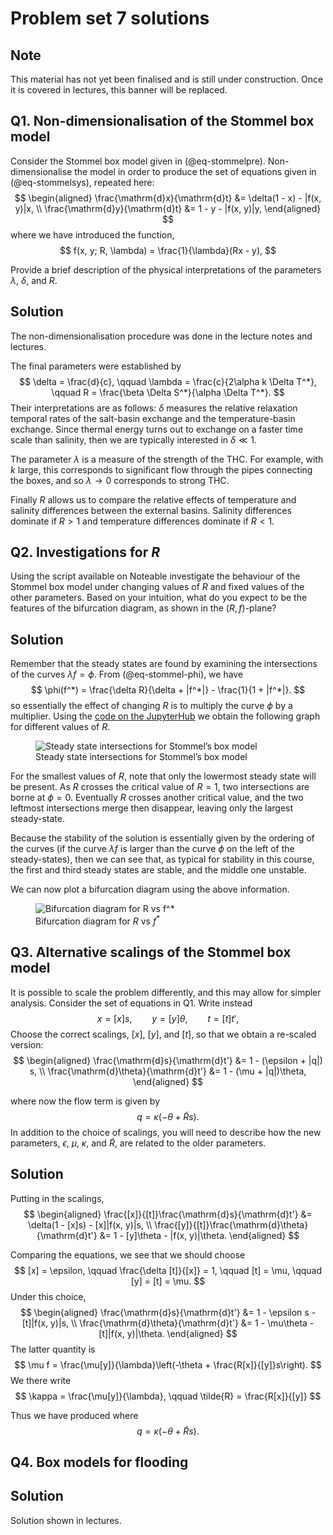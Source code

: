 # Problem set 7 solutions {#sec-ps7sol}

:::{.callout-tip}
## Note
This material has not yet been finalised and is still under construction. Once it is covered in lectures, this banner will be replaced.
:::

<!-- ## Q1. Non-dimensionalisation of the ocean model {.unnumbered} -->
<!---->
<!-- Take the ocean model from (@eq-ocean-final-dimensional). Re-scale the salinity and time via -->
<!-- $$ -->
<!-- \Delta S = [\Delta S]x \quad \text{and} \quad -->
<!-- t = [t]t'. -->
<!-- $$  -->
<!-- By choosing appropriate scales, show that the equation can be reduced to the form  -->
<!-- $$ -->
<!-- \dot{x} = \lambda - |1 - x|x -->
<!-- $$  -->
<!-- for the parameter $\lambda$ which you should define. Note that the above quantity $\dot{x}$ refers to differentiation in $t'$. -->
<!---->
<!-- Provide an intuitive interpretation of the parameter $\lambda$.  -->
<!---->
<!-- :::{.callout-note} -->
<!-- ## Solution -->
<!---->
<!-- You can verify that the scales should be chosen according to  -->
<!-- $$ -->
<!-- [\Delta S] = \frac{\alpha \Delta T}{\beta}, \qquad [t] = \frac{1}{2\alpha k |\Delta T|}, \qquad \lambda = \frac{\beta H}{\alpha^2 k \Delta T|\Delta T|}. -->
<!-- $$  -->
<!-- The parameter $\lambda$ measures the balance between virtual salt flux (measured by $H$) and the flux through the capillary pipe connecting boxes (measured via $k\alpha$). -->
<!---->
<!-- Note that under the assumption that $\Delta T = T_2 - T_1 > 0$ (the low latitudes is warmer), then $\lambda > 0$.  -->
<!-- ::: -->
<!---->
<!---->
<!-- ## Q2. Steady states of the reduced model  {.unnumbered} -->
<!---->
<!-- Consider now the reduced model (@eq-ps6-xeqn) and solve for the steady-state solutions (or equilibrium solutions). Assume that $\lambda > 0$ and consider the two cases of $1 - x \geq 0$ and $1 - x < 0$. Show that there are up to three steady states given by  -->
<!---->
<!-- \begin{align} -->
<!-- x_1^* &= \frac{1}{2}(1 + \sqrt{1 + 4 \lambda}), \\ -->
<!-- x_{2,3}^* &= \frac{1}{2}(1 \pm \sqrt{1 - 4\lambda}), -->
<!-- \end{align} -->
<!---->
<!-- and derive conditions for each point to exist.  -->
<!---->
<!-- Next, set $x = x^* + y$ where $x^*$ is one of the three possible steady-state solutions. Show that the perturbation is governed by  -->
<!-- $$ -->
<!-- \dot{y} = \pm (2x^* - 1)y, \qquad x^* \lessgtr 1. -->
<!-- $$  -->
<!-- Conclude that $x_1^*$ is stable, $x_2^*$ is unstable, and $x_3^*$ is stable.  -->
<!---->
<!-- :::{.callout-note} -->
<!-- ## Solution -->
<!---->
<!-- According to the above, we assume that $\lambda > 0$ and so it must be the case that $x > 0$ (it is not hard to relax this assumption and study all possibilities).   -->
<!---->
<!-- First consider $1 - x < 0$ or $x > 1$. The equation to solve is $-x(1-x) = \lambda$. Of the two roots, only the one  -->
<!-- $$ -->
<!-- x_1^* = \frac{1}{2}(1 + \sqrt{1 + 4\lambda}), \qquad \text{for all $\lambda > 0$} -->
<!-- $$  -->
<!-- is relevant since the other root has $x < 0$.  -->
<!---->
<!-- Next consider $1 - x \geq 0$ or $x \leq 1$. So that the equation to solve is $x(1-x) = \lambda$. This yields  -->
<!-- $$ -->
<!-- x_{2,3}^* = \frac{1}{2}(1 \pm \sqrt{1 - 4\lambda}), \qquad \text{for $0 < \lambda \leq 1/4$}. -->
<!-- $$  -->
<!---->
<!-- For the stability analysis, it is useful firstly to write $|1 - x| = c (1 - x)$ for $x \lessgtr 1$ where $c = \pm 1$. Then we can write -->
<!-- $$ -->
<!-- \dot{x} = f(x), \qquad f(x) = \lambda - c(1-x)x. -->
<!-- $$  -->
<!-- Linearisation then means that we can expand $f(x) = f(x^*) + f'(x^*)(x - x^*) + \ldots$. The linearised system is -->
<!-- $$ -->
<!-- \dot{y} = f'(x^*)y = c(2x^* - 1) y \equiv Ay, -->
<!-- $$  -->
<!-- once $f'(x^*)$ has been calculated and simplified.  -->
<!---->
<!-- To check stability, we need only check the sign of $A$. For $x^* > 1$, we have  -->
<!-- $$ -->
<!-- A = -(2x_1^* - 1) = -\sqrt{1 + 4\lambda} < 0, -->
<!-- $$  -->
<!-- so the $x_1^*$ point is linearly stable (since it is associated with exponential decay and $y \to 0$ as $t \to \infty$). Similarly, for the other two,  -->
<!-- $$ -->
<!-- A = (2x^* - 1) = \pm \sqrt{1 - 4\lambda}.  -->
<!-- $$  -->
<!-- The top sign corresponds to $x_2^*$ and since $y \to \infty$ as $t \to \infty$ this point is unstable. However, $x_3^*$ has $A < 0$ so it is stable. -->
<!-- ::: -->
<!---->
<!---->
<!-- ## Q3. Bifurcation diagram for the reduced ocean model {.unnumbered} -->
<!---->
<!-- Based on your work in Q2, plot a bifurcation diagram in the $(\lambda, x^*)$-plane. Use solid and dashed curves to indicate stability.  -->
<!---->
<!-- Does the bifurcation diagram indicate the possibility of tipping points and hysteresis? By considering the interpretation of $\lambda$ and $x^*$, discuss the physical consequences of such behaviour as it relates to the Ocean model. -->
<!---->
<!-- How does this bifurcation diagram compare to the typical bifurcation diagrams studied in the Energy Balance module, such as the one studied in @sec-latitude4 ?  -->
<!---->
<!-- :::{.callout-important} -->
<!-- ## Solution -->
<!---->
<!-- The bifurcation diagram is shown below. Stable solutions are shown solid and unstable dashed. We see that two of the branches only exist for $0 < \lambda < 1/4$, while the topmost branch exists for all $\lambda > 0$. The point $\lambda = 1/4$ corresponds to the tipping point. Indeed, we see hysteresis or non-reversability in the diagram, indicated by the path in red going from A to B to C.  -->
<!---->
<!-- ![Bifurcation diagram](img/2023-05-06-10-20-13.png){#fig-ps6-bif} -->
<!---->
<!-- Interestingly, unlike the bifurcation diagrams shown in previous chapters, the path shown in red indicates that once the top branch is reached, it is not possible to return to the lowermost branch (unless we relax the condition that $\lambda < 0$.  -->
<!---->
<!-- **Edit:** The horizontal axis of the above image is placed incorrectly. It should be placed so that $x_3^* \to 0$ as $\lambda \to 0$.  -->
<!-- ::: -->


## Q1. Non-dimensionalisation of the Stommel box model {.unnumbered}

Consider the Stommel box model given in (@eq-stommelpre). Non-dimensionalise the model in order to produce the set of equations given in (@eq-stommelsys), repeated here: 
$$
\begin{aligned}
\frac{\mathrm{d}x}{\mathrm{d}t} &= \delta(1 - x) - |f(x, y)|x, \\
\frac{\mathrm{d}y}{\mathrm{d}t} &= 1 - y - |f(x, y)|y, 
\end{aligned}
$$
where we have introduced the function,
$$
f(x, y; R, \lambda) = \frac{1}{\lambda}(Rx - y),
$$

Provide a brief description of the physical interpretations of the parameters $\lambda$, $\delta$, and $R$.  

:::{.callout-important collapse=true}
## Solution

The non-dimensionalisation procedure was done in the lecture notes and lectures. 

The final parameters were established by
$$
\delta = \frac{d}{c}, \qquad \lambda = \frac{c}{2\alpha k \Delta T^*}, \qquad R = \frac{\beta \Delta S^*}{\alpha \Delta T^*}.
$$ 
Their interpretations are as follows: $\delta$ measures the relative relaxation temporal rates of the salt-basin exchange and the temperature-basin exchange. Since thermal energy turns out to exchange on a faster time scale than salinity, then we are typically interested in $\delta \ll 1$. 

The parameter $\lambda$ is a measure of the strength of the THC. For example, with $k$ large, this corresponds to significant flow through the pipes connecting the boxes, and so $\lambda \to 0$ corresponds to strong THC. 

Finally $R$ allows us to compare the relative effects of temperature and salinity differences between the external basins. Salinity differences dominate if $R > 1$ and temperature differences dominate if $R < 1$. 
:::


## Q2. Investigations for $R$ {.unnumbered}

Using the script available on Noteable investigate the behaviour of the Stommel box model under changing values of $R$ and fixed values of the other parameters. Based on your intuition, what do you expect to be the features of the bifurcation diagram, as shown in the $(R, f)$-plane? 

:::{.callout-important collapse=true}
## Solution

Remember that the steady states are found by examining the intersections of the curves $\lambda f = \phi$. From (@eq-stommel-phi), we have
$$
\phi(f^*) = \frac{\delta R}{\delta + |f^*|} - \frac{1}{1 + |f^*|}.
$$
so essentially the effect of changing $R$ is to multiply the curve $\phi$ by a multiplier. Using the [code on the JupyterHub](https://maths.jupyterhub.bath.ac.uk/hub/user-redirect/lab/tree/courses/MA30287/notebooks/ps06_solution.ipynb) we obtain the following graph for different values of $R$.  

![Steady state intersections for Stommel's box model](img/2023-05-06-10-45-41.png){#fig-ps6-stommelint}

For the smallest values of $R$, note that only the lowermost steady state will be present. As $R$ crosses the critical value of $R = 1$, two intersections are borne at $\phi = 0$. Eventually $R$ crosses another critical value, and the two leftmost intersections merge then disappear, leaving only the largest steady-state. 

Because the stability of the solution is essentially given by the ordering of the curves (if the curve $\lambda f$ is larger than the curve $\phi$ on the left of the steady-states), then we can see that, as typical for stability in this course, the first and third steady states are stable, and the middle one unstable. 

We can now plot a bifurcation diagram using the above information.

![Bifurcation diagram for $R$ vs $f^*$](img/2023-05-06-10-54-41.png){#fig-ps6-R}
:::


## Q3. Alternative scalings of the Stommel box model {.unnumbered}

It is possible to scale the problem differently, and this may allow for simpler analysis. Consider the set of equations in Q1. Write instead
$$
x = [x] s, \qquad y = [y] \theta, \qquad t = [t] t',
$$ 
Choose the correct scalings, $[x]$, $[y]$, and $[t]$, so that we obtain a re-scaled version: 
$$
\begin{aligned}
\frac{\mathrm{d}s}{\mathrm{d}t'} &= 1 - (\epsilon + |q|) s, \\
\frac{\mathrm{d}\theta}{\mathrm{d}t'} &= 1 - (\mu + |q|)\theta,
\end{aligned}
$$

where now the flow term is given by 
$$
q = \kappa(-\theta + \tilde{R}s).
$$ 
In addition to the choice of scalings, you will need to describe how the new parameters, $\epsilon$, $\mu$, $\kappa$, and $\tilde{R}$, are related to the older parameters.


:::{.callout-important collapse=true}
## Solution

Putting in the scalings, 
$$
\begin{aligned}
\frac{[x]}{[t]}\frac{\mathrm{d}s}{\mathrm{d}t'} &= \delta(1 - [x]s) - [x]|f(x, y)|s, \\
\frac{[y]}{[t]}\frac{\mathrm{d}\theta}{\mathrm{d}t'} &= 1 - [y]\theta - |f(x, y)|\theta.
\end{aligned}
$$

Comparing the equations, we see that we should choose
$$
[x] = \epsilon, \qquad \frac{\delta [t]}{[x]} = 1, \qquad [t] = \mu, \qquad [y] = [t] = \mu.
$$ 
Under this choice, 
$$
\begin{aligned}
\frac{\mathrm{d}s}{\mathrm{d}t'} &= 1 - \epsilon s - [t]|f(x, y)|s, \\
\frac{\mathrm{d}\theta}{\mathrm{d}t'} &= 1 - \mu\theta - [t]|f(x, y)|\theta.
\end{aligned}
$$
The latter quantity is 
$$
\mu f = \frac{\mu[y]}{\lambda}\left(-\theta + \frac{R[x]}{[y]}s\right).
$$
We there write 
$$
\kappa =  \frac{\mu[y]}{\lambda}, \qquad \tilde{R} = \frac{R[x]}{[y]}
$$ 

Thus we have produced
\begin{align}
\frac{\mathrm{d}s}{\mathrm{d}t'} &= 1 - \epsilon s - |q|s, \\
\frac{\mathrm{d}\theta}{\mathrm{d}t'} &= 1 - \mu\theta - |q|\theta.
\end{align}
where
$$
q = \kappa(-\theta + \tilde{R}s). 
$$ 

:::


## Q4. Box models for flooding {.unnumbered}

:::{.callout-important collapse=true}
## Solution

Solution shown in lectures.
:::



